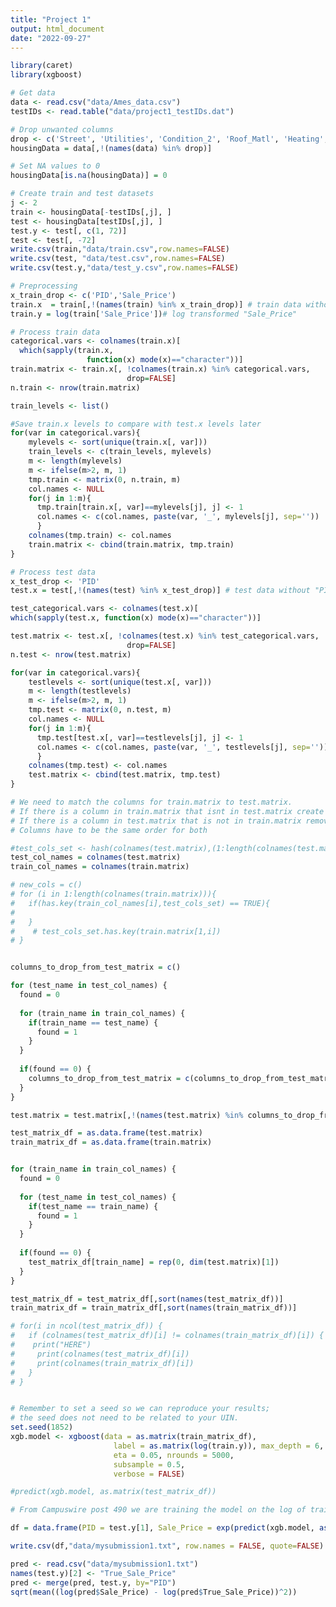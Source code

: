 ```yaml
---
title: "Project 1"
output: html_document
date: "2022-09-27"
---
```

```r
library(caret)
library(xgboost)
```

```r
# Get data
data <- read.csv("data/Ames_data.csv")
testIDs <- read.table("data/project1_testIDs.dat")

# Drop unwanted columns
drop <- c('Street', 'Utilities', 'Condition_2', 'Roof_Matl', 'Heating', 'Pool_QC', 'Misc_Feature', 'Low_Qual_Fin_SF', 'Pool_Area', 'Longitude','Latitude')
housingData = data[,!(names(data) %in% drop)]

# Set NA values to 0
housingData[is.na(housingData)] = 0

# Create train and test datasets
j <- 2
train <- housingData[-testIDs[,j], ]
test <- housingData[testIDs[,j], ]
test.y <- test[, c(1, 72)]
test <- test[, -72]
write.csv(train,"data/train.csv",row.names=FALSE)
write.csv(test, "data/test.csv",row.names=FALSE)
write.csv(test.y,"data/test_y.csv",row.names=FALSE)
```

```r
# Preprocessing
x_train_drop <- c('PID','Sale_Price')
train.x  = train[,!(names(train) %in% x_train_drop)] # train data without "PID" and "Sale_Price"
train.y = log(train['Sale_Price'])# log transformed "Sale_Price"

# Process train data
categorical.vars <- colnames(train.x)[
  which(sapply(train.x,
                 function(x) mode(x)=="character"))]
train.matrix <- train.x[, !colnames(train.x) %in% categorical.vars, 
                          drop=FALSE]
n.train <- nrow(train.matrix)

train_levels <- list()

#Save train.x levels to compare with test.x levels later
for(var in categorical.vars){
    mylevels <- sort(unique(train.x[, var]))
    train_levels <- c(train_levels, mylevels)
    m <- length(mylevels)
    m <- ifelse(m>2, m, 1)
    tmp.train <- matrix(0, n.train, m)
    col.names <- NULL
    for(j in 1:m){
      tmp.train[train.x[, var]==mylevels[j], j] <- 1
      col.names <- c(col.names, paste(var, '_', mylevels[j], sep=''))
      }
    colnames(tmp.train) <- col.names
    train.matrix <- cbind(train.matrix, tmp.train)
}

# Process test data
x_test_drop <- 'PID'
test.x = test[,!(names(test) %in% x_test_drop)] # test data without "PID" and "Sale_Price"

test_categorical.vars <- colnames(test.x)[
which(sapply(test.x, function(x) mode(x)=="character"))]

test.matrix <- test.x[, !colnames(test.x) %in% test_categorical.vars, 
                          drop=FALSE]
n.test <- nrow(test.matrix)

for(var in categorical.vars){
    testlevels <- sort(unique(test.x[, var]))
    m <- length(testlevels)
    m <- ifelse(m>2, m, 1)
    tmp.test <- matrix(0, n.test, m)
    col.names <- NULL
    for(j in 1:m){
      tmp.test[test.x[, var]==testlevels[j], j] <- 1
      col.names <- c(col.names, paste(var, '_', testlevels[j], sep=''))
      }
    colnames(tmp.test) <- col.names
    test.matrix <- cbind(test.matrix, tmp.test)
}

# We need to match the columns for train.matrix to test.matrix. 
# If there is a column in train.matrix that isnt in test.matrix create the column with all 0 values in the test.matrix. 
# If there is a column in test.matrix that is not in train.matrix remove that column from test.matrix. 
# Columns have to be the same order for both

#test_cols_set <- hash(colnames(test.matrix),(1:length(colnames(test.matrix))) ) 
test_col_names = colnames(test.matrix)
train_col_names = colnames(train.matrix)

# new_cols = c()
# for (i in 1:length(colnames(train.matrix))){
#   if(has.key(train_col_names[i],test_cols_set) == TRUE){
#     
#   }
#    # test_cols_set.has.key(train.matrix[1,i])
# }


columns_to_drop_from_test_matrix = c()

for (test_name in test_col_names) {
  found = 0
  
  for (train_name in train_col_names) {
    if(train_name == test_name) {
      found = 1
    }
  }
  
  if(found == 0) {
    columns_to_drop_from_test_matrix = c(columns_to_drop_from_test_matrix, test_name)
  }
}

test.matrix = test.matrix[,!(names(test.matrix) %in% columns_to_drop_from_test_matrix)]

test_matrix_df = as.data.frame(test.matrix)
train_matrix_df = as.data.frame(train.matrix)


for (train_name in train_col_names) {
  found = 0
  
  for (test_name in test_col_names) {
    if(test_name == train_name) {
      found = 1
    }
  }
  
  if(found == 0) {
    test_matrix_df[train_name] = rep(0, dim(test.matrix)[1])
  }
}

test_matrix_df = test_matrix_df[,sort(names(test_matrix_df))]
train_matrix_df = train_matrix_df[,sort(names(train_matrix_df))]

# for(i in ncol(test_matrix_df)) {
#   if (colnames(test_matrix_df)[i] != colnames(train_matrix_df)[i]) {
#    print("HERE")
#     print(colnames(test_matrix_df)[i])
#     print(colnames(train_matrix_df)[i])
#   }
# }


# Remember to set a seed so we can reproduce your results; 
# the seed does not need to be related to your UIN. 
set.seed(1852)
xgb.model <- xgboost(data = as.matrix(train_matrix_df), 
                       label = as.matrix(log(train.y)), max_depth = 6,
                       eta = 0.05, nrounds = 5000,
                       subsample = 0.5,
                       verbose = FALSE)

#predict(xgb.model, as.matrix(test_matrix_df))

# From Campuswire post 490 we are training the model on the log of train.y (line 161) and then writing to the csv the exp of the prediction (line 170)

df = data.frame(PID = test.y[1], Sale_Price = exp(predict(xgb.model, as.matrix(test_matrix_df))))

write.csv(df,"data/mysubmission1.txt", row.names = FALSE, quote=FALSE)

```

```r
pred <- read.csv("data/mysubmission1.txt")
names(test.y)[2] <- "True_Sale_Price"
pred <- merge(pred, test.y, by="PID")
sqrt(mean((log(pred$Sale_Price) - log(pred$True_Sale_Price))^2))
```

